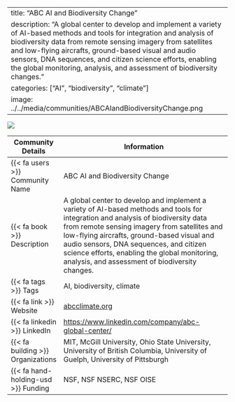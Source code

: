 
---
title: "ABC AI and Biodiversity Change"
description: "A global center to develop and implement a variety of AI-based methods and tools for integration and analysis of biodiversity data from remote sensing imagery from satellites and low-flying aircrafts, ground-based visual and audio sensors, DNA sequences, and citizen science efforts, enabling the global monitoring, analysis, and assessment of biodiversity changes."
categories: ["AI", "biodiversity", "climate"]
image: ../../media/communities/ABCAIandBiodiversityChange.png
---

![](../../media/communities/ABCAIandBiodiversityChange.png){.custom_image}

| Community Details             | Information                                                                                                     |
|-------------------------------|-----------------------------------------------------------------------------------------------------------------|
| {{< fa users >}} Community Name       | ABC AI and Biodiversity Change                                                                                       |
| {{< fa book >}} Description           | A global center to develop and implement a variety of AI-based methods and tools for integration and analysis of biodiversity data from remote sensing imagery from satellites and low-flying aircrafts, ground-based visual and audio sensors, DNA sequences, and citizen science efforts, enabling the global monitoring, analysis, and assessment of biodiversity changes.                                                                                          |
| {{< fa tags >}} Tags                  | AI, biodiversity, climate                                                                                                 |
| {{< fa link >}} Website               | [abcclimate.org](https://abcclimate.org)                                                                    |
| {{< fa linkedin >}} LinkedIn          | [https://www.linkedin.com/company/abc-global-center/](https://https://www.linkedin.com/company/abc-global-center/)                                                                  |                                                                             |
| {{< fa building >}} Organizations     | MIT, McGill University, Ohio State University, University of British Columbia, University of Guelph, University of Pittsburgh                                                                                        |
| {{< fa hand-holding-usd >}} Funding   | NSF, NSF NSERC, NSF OISE                                                                                |

